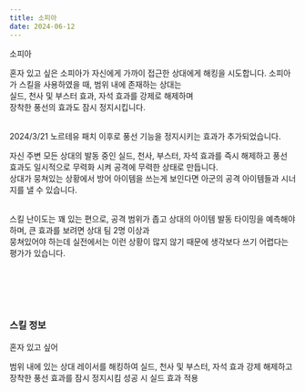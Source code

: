 ```yaml
---
title: 소피아
date: 2024-06-12
---
```


<Sprite className="character" backgroundPosition="-859px -361px">소피아</Sprite>

<Bq>혼자 있고 싶은 소피아가 자신에게 가까이 접근한 상대에게 해킹을 시도합니다.
소피아가 스킬을 사용하였을 때, 범위 내에 존재하는 상대는 <br/>
실드, 천사 및 부스터 효과, 자석 효과를 강제로 해제하며 <br/>
장착한 풍선의 효과도 잠시 정지시킵니다.<br/><br/>
<Link target="_blank" href="https://kartdrift.nexon.com/kartdrift/ko/news/update/view?threadId=2527539">2024/3/21 노르테유 패치</Link> 이후로 풍선 기능을 정지시키는 효과가 추가되었습니다.</Bq>

자신 주변 모든 상대의 발동 중인 실드, 천사, 부스터, 자석 효과를 즉시 해제하고 풍선 효과도 일시적으로 무력화 시켜 공격에 무력한 상태로 만듭니다. <br/>
상대가 뭉쳐있는 상황에서 방어 아이템을 쓰는게 보인다면 아군의 공격 아이템들과 시너지를 낼 수 있습니다. <br/><br/>

스킬 난이도는 꽤 있는 편으로, 공격 범위가 좁고 상대의 아이템 발동 타이밍을 예측해야 하며, 큰 효과를 보려면 상대 팀 2명 이상과 <br/>
뭉쳐있어야 하는데 실전에서는 이런 상황이 많지 않기 때문에 생각보다 쓰기 어렵다는 평가가 있습니다.


<br/><br/><br/><br/>

### 스킬 정보

<Sprite className="skill" backgroundPosition="-190px -280px">혼자 있고 싶어</Sprite>

<Info diffText="중급자 추천" titleText="혼자 있고 싶어" tagText="액티브"/>

<Bq>범위 내에 있는 상대 레이서를 해킹하여 실드, 천사 및 부스터, 자석 효과 강제 해제하고 장착한 풍선 효과를 잠시 정지시킴
성공 시 실드 효과 적용</Bq>

<TagList title="재사용 대기시간">
    <Tag name="일반" text1="15초" text2="7.5초"/>
    <Tag name="고급" text1="14.2초" text2="7.1초"/>
    <Tag name="희귀" text1="13.4초" text2="6.7초"/>
    <Tag name="영웅" text1="12.6초" text2="6.3초"/>
    <Tag name="전설" text1="11.8초" text2="5.9초"/>
</TagList>